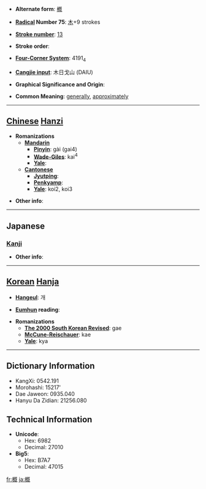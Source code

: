 * '''Alternate form''': [[槪]]

* '''[[Wiktionary:Chinese radical index| Radical]] Number 75''': [[Wiktionary:Chinese radical index 木|木]]+9 strokes

* '''[[Wiktionary:Chinese total strokes index|Stroke number]]''': [[Wiktionary:Chinese total strokes index 13|13]]

* '''Stroke order''': 

* '''[[Wiktionary:Chinese four corner index|Four-Corner System]]''': 4191<sub>4</sub>

* '''[[Wiktionary:Chinese Cangjie index|Cangjie input]]''': 木日戈山 (DAIU)

* '''Graphical Significance and Origin''': 

* '''Common Meaning''': [[generally]], [[approximately]]

----

== [[Chinese]] [[Hanzi]] ==

* '''Romanizations'''
** '''[[Mandarin]]'''
*** '''[[Pinyin]]''': gài (gai4)
*** '''[[Wade-Giles]]''': kai<sup>4</sup>
*** '''[[Yale]]''': 
** '''[[Cantonese]]'''
*** '''[[Jyutping]]''':
*** '''[[Penkyamp]]''': 
*** '''[[Yale]]''': koi2, koi3

* '''Other info''': 

----

==Japanese==
===[[Kanji]]===
{{kanji|on readings=[[がい]] (gai), [[かい]] (kai)
|kun readings=[[とかき]] (tokaki), [[おおむね]] (oomune), [[おもむき]] (omomuki)
}}

* '''Other info''':  

----

== [[Korean]] [[Hanja]] ==

* '''[[Hangeul]]''': 개

* '''[[Eumhun]] reading''': 

* '''Romanizations'''
** '''[[The 2000 South Korean Revised Romanization|The 2000 South Korean Revised]]''': gae
** '''[[McCune-Reischauer]]''': kae
** '''[[Yale]]''': kya

----

== Dictionary Information ==

* KangXi: 0542.191
* Morohashi: 15217'
* Dae Jaweon: 0935.040
* Hanyu Da Zidian: 21256.080

== Technical Information ==

* '''Unicode''':
** Hex: 6982
** Decimal: 27010
* '''Big5''':
** Hex: B7A7
** Decimal: 47015

[[fr:概]]
[[ja:概]]